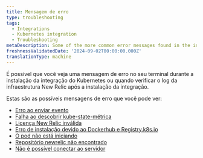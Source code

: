 ```yaml
---
title: Mensagem de erro
type: troubleshooting
tags:
  - Integrations
  - Kubernetes integration
  - Troubleshooting
metaDescription: Some of the more common error messages found in the infrastructure agent logs for New Relic Kubernetes integration.
freshnessValidatedDate: '2024-09-02T00:00:00.000Z'
translationType: machine
---
```


É possível que você veja uma mensagem de erro no seu terminal durante a instalação da integração do Kubernetes ou quando verificar o log da infraestrutura New Relic após a instalação da integração.

Estas são as possíveis mensagens de erro que você pode ver:

* [Erro ao enviar evento](/docs/kubernetes-pixie/kubernetes-integration/troubleshooting/common-error-messages/error-sending-events)
* [Falha ao descobrir kube-state-métrica](/docs/kubernetes-pixie/kubernetes-integration/troubleshooting/common-error-messages/failed-discover-kube)
* [Licença New Relic inválida](/docs/kubernetes-pixie/kubernetes-integration/troubleshooting/common-error-messages/invalid-nr-license)
* [Erro de instalação devido ao Dockerhub e Registry.k8s.io](/docs/kubernetes-pixie/kubernetes-integration/troubleshooting/common-error-messages/installation-error-dockerhub-registry)
* [O pod não está iniciando](/docs/kubernetes-pixie/kubernetes-integration/troubleshooting/common-error-messages/pod-not-starting)
* [Repositório newrelic não encontrado](/docs/kubernetes-pixie/kubernetes-integration/troubleshooting/common-error-messages/repo-newrelic-not-found)
* [Não é possível conectar ao servidor](/docs/kubernetes-pixie/kubernetes-integration/troubleshooting/common-error-messages/unable-connect-server)